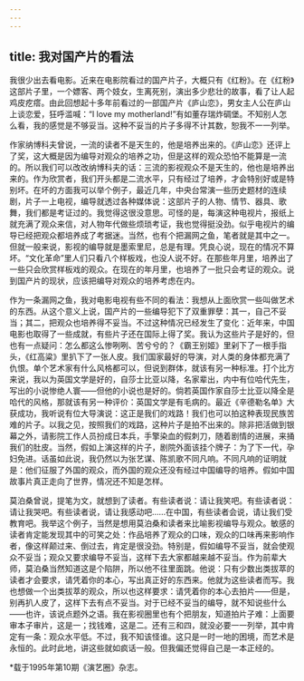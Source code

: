 ```yaml
---
---
---
```

title: 我对国产片的看法
---

我很少出去看电影。近来在电影院看过的国产片子，大概只有《红粉》。在《红粉》这部片子里，一个嫖客、两个妓女，生离死别，演出多少悲壮的故事，看了让人起鸡皮疙瘩。由此回想起十多年前看过的一部国产片《庐山恋》，男女主人公在庐山上谈恋爱，狂呼滥喊：“I love my motherland!”有如董存瑞炸碉堡。不知别人怎么看，我的感觉是不够妥当。这种不妥当的片子多得不计其数，恕我不一一列举。

作家纳博科夫曾说，一流的读者不是天生的，他是培养出来的。《庐山恋》还评上了奖，这大概是因为编导对观众的培养之功，但是这样的观众恐怕不能算是一流的。所以我们可以改改纳博科夫的话：三流的影视观众不是天生的，他也是培养出来的。作为欣赏者，我们开头都是二流水平，只有经过了培养，才会特别好或是特别坏。在坏的方面我可以举个例子，最近几年，中央台常演一些历史题材的连续剧，片子一上电视，编导就透过各种媒体说：这部片子的人物、情节、器具、歌舞，我们都是考证过的。我觉得这很没意思。可怪的是，每演这种电视片，报纸上就充满了观众来信，对人物年代做些烦琐考证，我也觉得挺没劲。似乎电视片的编导已经把观众都培养成了考据迷。当然，也有个把漏网之鱼，笔者就是其中之一。但就一般来说，影视的编导就是墨索里尼，总是有理。凭良心说，现在的情况不算坏。“文化革命”里人们只看八个样板戏，也没人说不好。在那些年月里，培养出了一些只会欣赏样板戏的观众。在现在的年月里，也培养了一批只会考证的观众。说到国产片的现状，应该把编导对观众的培养考虑在内。

作为一条漏网之鱼，我对电影电视有些不同的看法：我想从上面欣赏一些叫做艺术的东西。从这个意义上说，国产片的一些编导犯下了双重罪孽：其一，自己不妥当；其二，把观众也培养得不妥当。不过这种情况已经发生了变化：近年来，中国电影也取得了一些成就，有些片子还在国际上得了奖。我认为这些片子是好的，但也有一点疑问：怎么都这么惨咧咧、苦兮兮的？《霸王别姬》里剁下了一根手指头，《红高粱》里扒下了一张人皮。我们国家最好的导演，对人类的身体都充满了仇恨。单个艺术家有什么风格都可以，但说到群体，就该有另一种标准。打个比方来说，我以为英国文学是好的，自莎士比亚以降，名家辈出，内中有位哈代先生，写出的小说惨绝人寰——但他的小说也是好的。倘若英国作家自莎士比亚以降全是哈代的风格，那就该有另一种评价：英国文学是有毛病的。最近《辛德勒名单》大获成功，我听说有位大导演说：这正是我们的戏路！我们也可以拍这种表现民族苦难的片子。以我之见，按照我们的戏路，这种片子是拍不出来的。除非把活做到银幕之外，请影院工作人员扮成日本兵，手擎染血的假刺刀，随着剧情的进展，来捅我们的肚皮。当然，假如上演这样的片子，剧院外面该挂个牌子：为了下一代，孕妇免进。话虽如此说，我仍然以为张艺谋、陈凯歌不同凡响。不同凡响的证明就是：他们征服了外国的观众，而外国的观众还没有经过中国编导的培养。假如中国故事片真正走向了世界，情况还不知是怎样。

莫泊桑曾说，提笔为文，就想到了读者。有些读者说：请让我笑吧。有些读者说：请让我哭吧。有些读者说，请让我感动吧……在中国，有些读者会说，请让我们受教育吧。我举这个例子，当然是想用莫泊桑和读者来比喻影视编导与观众。敏感的读者肯定能发现其中的可笑之处：作品培养了观众的口味，观众的口味再来影响作者，像这样颠过来、倒过去，肯定是很没劲。特别是，假如编导不妥当，就会使观众不妥当；观众又要求编导不妥当，这样下去大家都越来越不妥当。作为前辈大师，莫泊桑当然知道这是个陷阱，所以他不往里面跳。他说：只有少数出类拔萃的读者才会要求，请凭着你的本心，写出真正好的东西来。他就为这些读者而写。我也想做一个出类拔萃的观众，所以也这样要求：请凭着你的本心去拍片——但是，别再扒人皮了，这样下去有点不妥当。对于已经不妥当的编导，就不知说些什么——也许，该说点题外之语。我在影视圈里也有个把朋友，知道拍片子难：上面要审本子审片，这是一；找钱难，这是二。还有三和四，就没必要一一列举，其中肯定有一条：观众水平低。不过，我不知该怪谁。这只是一时一地的困境，而艺术是永恒的。此时此地，讲这些就如疯话一般。但我偏还觉得自己是一本正经的。

*载于1995年第10期《演艺圈》杂志。